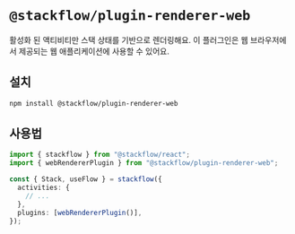 # `@stackflow/plugin-renderer-web`

활성화 된 액티비티만 스택 상태를 기반으로 렌더링해요. 이 플러그인은 웹 브라우저에서 제공되는 웹 애플리케이션에 사용할 수 있어요.

## 설치

```bash npm2bun copy
npm install @stackflow/plugin-renderer-web
```

## 사용법

```ts showLineNumbers filename="stackflow.ts" copy
import { stackflow } from "@stackflow/react";
import { webRendererPlugin } from "@stackflow/plugin-renderer-web";

const { Stack, useFlow } = stackflow({
  activities: {
    // ...
  },
  plugins: [webRendererPlugin()],
});
```


